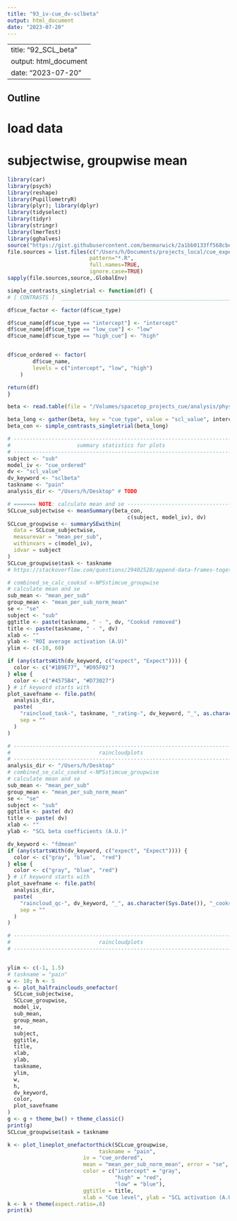 ```yaml
---
title: "93_iv-cue_dv-sclbeta"
output: html_document
date: "2023-07-20"
---
```

---
title: "92_SCL_beta"
output: html_document
date: "2023-07-20"
---

## Outline
# load data
# subjectwise, groupwise mean

```r
library(car)
library(psych)
library(reshape)
library(PupillometryR)
library(plyr); library(dplyr)
library(tidyselect)
library(tidyr)
library(stringr)
library(lmerTest)
library(gghalves)
source("https://gist.githubusercontent.com/benmarwick/2a1bb0133ff568cbe28d/raw/fb53bd97121f7f9ce947837ef1a4c65a73bffb3f/geom_flat_violin.R")
file.sources = list.files(c("/Users/h/Documents/projects_local/cue_expectancy/scripts/step02_R/utils"),
                          pattern="*.R", 
                          full.names=TRUE, 
                          ignore.case=TRUE)
sapply(file.sources,source,.GlobalEnv)
```

```r
simple_contrasts_singletrial <- function(df) {
# [ CONTRASTS ]  ________________________________________________________________________________ # nolint

df$cue_factor <- factor(df$cue_type)

df$cue_name[df$cue_type == "intercept"] <- "intercept"
df$cue_name[df$cue_type == "low_cue"] <- "low"
df$cue_name[df$cue_type == "high_cue"] <- "high"


df$cue_ordered <- factor(
        df$cue_name,
        levels = c("intercept", "low", "high")
    )

return(df)
}
```

```r
beta <- read.table(file = "/Volumes/spacetop_projects_cue/analysis/physio/glm/pmod-cue/glm-pmodcue_task-pain_scr.tsv", sep = '\t', header = TRUE)

beta_long <- gather(beta, key = "cue_type", value = "scl_value", intercept, low_cue, high_cue)
beta_con <- simple_contrasts_singletrial(beta_long)

```


```r

# ----------------------------------------------------------------------
#                     summary statistics for plots
# ----------------------------------------------------------------------
subject <- "sub"
model_iv <- "cue_ordered"
dv <- "scl_value"
dv_keyword <- "sclbeta"
taskname <- "pain"
analysis_dir <- "/Users/h/Desktop" # TODO

# ======= NOTE: calculate mean and se ----------------------------------
SCLcue_subjectwise <- meanSummary(beta_con,
                                      c(subject, model_iv), dv)
SCLcue_groupwise <- summarySEwithin(
  data = SCLcue_subjectwise,
  measurevar = "mean_per_sub",
  withinvars = c(model_iv),
  idvar = subject
)
SCLcue_groupwise$task <- taskname
# https://stackoverflow.com/questions/29402528/append-data-frames-together-in-a-for-loop/29419402

# combined_se_calc_cooksd <-NPSstimcue_groupwise
# calculate mean and se
sub_mean <- "mean_per_sub"
group_mean <- "mean_per_sub_norm_mean"
se <- "se"
subject <- "sub"
ggtitle <- paste(taskname, " - ", dv, "Cooksd removed")
title <- paste(taskname, " - ", dv)
xlab <- ""
ylab <- "ROI average activation (A.U)"
ylim <- c(-10, 60)

if (any(startsWith(dv_keyword, c("expect", "Expect")))) {
  color <- c("#1B9E77", "#D95F02")
} else {
  color <- c("#4575B4", "#D73027")
} # if keyword starts with
plot_savefname <- file.path(
  analysis_dir,
  paste(
    "raincloud_task-", taskname, "_rating-", dv_keyword, "_", as.character(Sys.Date()), "_cooksd.png",
    sep = ""
  )
)

# ----------------------------------------------------------------------
#                            raincloudplots
# ----------------------------------------------------------------------
analysis_dir <- "/Users/h/Desktop"
# combined_se_calc_cooksd <-NPSstimcue_groupwise
# calculate mean and se
sub_mean <- "mean_per_sub"
group_mean <- "mean_per_sub_norm_mean"
se <- "se"
subject <- "sub"
ggtitle <- paste( dv)
title <- paste( dv)
xlab <- ""
ylab <- "SCL beta coefficients (A.U.)"

dv_keyword <- "fdmean"
if (any(startsWith(dv_keyword, c("expect", "Expect")))) {
  color <- c("gray", "blue",  "red")
} else {
  color <- c("gray", "blue", "red")
} # if keyword starts with
plot_savefname <- file.path(
  analysis_dir,
  paste(
    "raincloud_qc-", dv_keyword, "_", as.character(Sys.Date()), "_cooksd.png",
    sep = ""
  )
)

# ----------------------------------------------------------------------
#                            raincloudplots
# ----------------------------------------------------------------------


ylim <- c(-1, 1.5)
# taskname = "pain"
w <- 10; h <- 5
g <- plot_halfrainclouds_onefactor(
  SCLcue_subjectwise,
  SCLcue_groupwise,
  model_iv,
  sub_mean,
  group_mean,
  se,
  subject,
  ggtitle,
  title,
  xlab,
  ylab,
  taskname,
  ylim,
  w,
  h,
  dv_keyword,
  color,
  plot_savefname
)
g <- g + theme_bw() + theme_classic()
print(g)
SCLcue_groupwise$task = taskname

k <- plot_lineplot_onefactorthick(SCLcue_groupwise,
                             taskname = "pain", 
                        iv = "cue_ordered",
                        mean = "mean_per_sub_norm_mean", error = "se",
                        color = c("intercept" = "gray",
                                  "high" = "red",
                                  "low" = "blue"), 
                        ggtitle = title, 
                        xlab = "Cue level", ylab = "SCL activation (A.U.)")
k <- k + theme(aspect.ratio=.8)
print(k)
```



